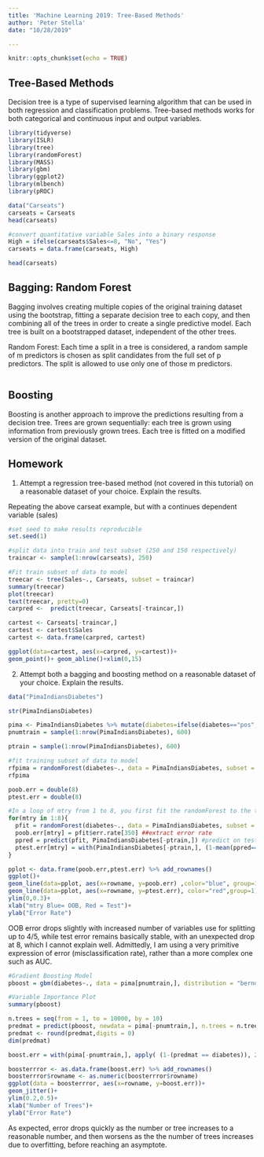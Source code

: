 ```yaml
---
title: 'Machine Learning 2019: Tree-Based Methods'
author: 'Peter Stella'
date: "10/28/2019"

---
```


```r
knitr::opts_chunk$set(echo = TRUE)
```

## Tree-Based Methods 

Decision tree is a type of supervised learning algorithm that can be used in both regression and classification problems. Tree-based methods works for both categorical and continuous input and output variables.

```r
library(tidyverse)
library(ISLR)
library(tree)
library(randomForest)
library(MASS)
library(gbm)
library(ggplot2)
library(mlbench)
library(pROC)
```

```r
data("Carseats")
carseats = Carseats
head(carseats)

#convert quantitative variable Sales into a binary response 
High = ifelse(carseats$Sales<=8, "No", "Yes")
carseats = data.frame(carseats, High)

head(carseats)
```


## Bagging: Random Forest 

Bagging involves creating multiple copies of the original training dataset using the bootstrap, fitting a separate decision tree to each copy, and then combining all of the trees in order to create a single predictive model. Each tree is built on a bootstrapped dataset, independent of the other trees.

Random Forest: Each time a split in a tree is considered, a random sample of m predictors is chosen as split candidates from the full set of p predictors. The split is allowed to use only one of those m predictors.


```r


```

## Boosting 

Boosting is another approach to improve the predictions resulting from a decision tree. Trees are grown sequentially: each tree is grown using information from previously grown trees. Each tree is fitted on a modified version of the original dataset.




## Homework

1. Attempt a regression tree-based method (not covered in this tutorial) on a reasonable dataset of your choice. Explain the results. 

Repeating the above carseat example, but with a continues dependent variable (sales)

```r
#set seed to make results reproducible 
set.seed(1)

#split data into train and test subset (250 and 150 respectively)
traincar <- sample(1:nrow(carseats), 250)

#Fit train subset of data to model 
treecar <- tree(Sales~., Carseats, subset = traincar)
summary(treecar)
plot(treecar)
text(treecar, pretty=0)
carpred <-  predict(treecar, Carseats[-traincar,])

```

```r
cartest <- Carseats[-traincar,]
cartest <- cartest$Sales
cartest <- data.frame(carpred, cartest)

```

```r
ggplot(data=cartest, aes(x=carpred, y=cartest))+
geom_point()+ geom_abline()+xlim(0,15)

```

2. Attempt both a bagging and boosting method on a reasonable dataset of your choice. Explain the results.

```r
data("PimaIndiansDiabetes")

```

```r
str(PimaIndiansDiabetes)
```


```r
pima <- PimaIndiansDiabetes %>% mutate(diabetes=ifelse(diabetes=="pos",1,0))
pnumtrain = sample(1:nrow(PimaIndiansDiabetes), 600)
```


```r

ptrain = sample(1:nrow(PimaIndiansDiabetes), 600)

#fit training subset of data to model 
rfpima = randomForest(diabetes~., data = PimaIndiansDiabetes, subset = ptrain)
rfpima

poob.err = double(8)
ptest.err = double(8)

#In a loop of mtry from 1 to 8, you first fit the randomForest to the train dataset
for(mtry in 1:8){
  pfit = randomForest(diabetes~., data = PimaIndiansDiabetes, subset = ptrain, mtry=mtry, ntree = 350)
  poob.err[mtry] = pfit$err.rate[350] ##extract error rate 
  ppred = predict(pfit, PimaIndiansDiabetes[-ptrain,]) #predict on test dataset
  ptest.err[mtry] = with(PimaIndiansDiabetes[-ptrain,], (1-mean(ppred==diabetes))) #compute test error
}

```




```r
pplot <- data.frame(poob.err,ptest.err) %>% add_rownames()
ggplot()+
geom_line(data=pplot, aes(x=rowname, y=poob.err) ,color="blue", group=1)+
geom_line(data=pplot, aes(x=rowname, y=ptest.err), color="red",group=1)+
ylim(0,0.3)+
xlab("mtry Blue= OOB, Red = Test")+
ylab("Error Rate")

```

OOB error drops slightly with increased number of variables use for splitting up to 4/5, while test error remains basically stable, with an unexpected drop at 8, which I cannot explain well. Admittedly, I am using a very primitive expression of error (misclassification rate), rather than a more complex one such as AUC. 




```r
#Gradient Boosting Model
pboost = gbm(diabetes~., data = pima[pnumtrain,], distribution = "bernoulli", n.trees = 10000, shrinkage = 0.01, interaction.depth = 4)

#Variable Importance Plot
summary(pboost)

```

```r
n.trees = seq(from = 1, to = 10000, by = 10)
predmat = predict(pboost, newdata = pima[-pnumtrain,], n.trees = n.trees, type="response")
predmat <- round(predmat,digits = 0)
dim(predmat)
```

```r
boost.err = with(pima[-pnumtrain,], apply( (1-(predmat == diabetes)), 2, mean) )
```

```r
boosterrror <- as.data.frame(boost.err) %>% add_rownames()
boosterrror$rowname <- as.numeric(boosterrror$rowname)
ggplot(data = boosterrror, aes(x=rowname, y=boost.err))+
geom_jitter()+
ylim(0.2,0.5)+
xlab("Number of Trees")+
ylab("Error Rate")
```

As expected, error drops quickly as the number or tree increases to a reasonable number, and then worsens as the the number of trees increases due to overfitting, before reaching an asymptote. 
